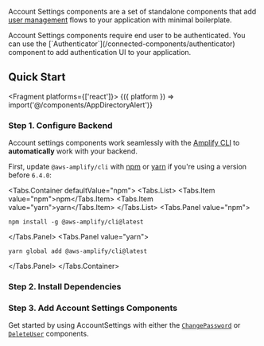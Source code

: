 

Account Settings components are a set of standalone components that add [user management](https://docs.amplify.aws/lib/auth/manageusers/q/platform/js/) flows to your application with minimal boilerplate.

<Alert variation="warning" role="none">
  Account Settings components require end user to be authenticated. You can use the [`Authenticator`](/connected-components/authenticator) component to add authentication UI to your application.
</Alert>

## Quick Start

<Fragment platforms={['react']}>
  {({ platform }) => import('@/components/AppDirectoryAlert')}
</Fragment>


### Step 1. Configure Backend

Account settings components work seamlessly with the [Amplify CLI](https://docs.amplify.aws/cli/start/install/)
to **automatically** work with your backend.

First, update `@aws-amplify/cli` with [npm](https://www.npmjs.com/) or [yarn](https://yarnpkg.com/)
if you're using a version before `6.4.0`:

<Tabs.Container defaultValue="npm">
  <Tabs.List>
    <Tabs.Item value="npm">npm</Tabs.Item>
    <Tabs.Item value="yarn">yarn</Tabs.Item>
  </Tabs.List>
<Tabs.Panel value="npm">

```shell
npm install -g @aws-amplify/cli@latest
```

</Tabs.Panel>
<Tabs.Panel value="yarn">

```shell
yarn global add @aws-amplify/cli@latest
```

</Tabs.Panel>
</Tabs.Container>

### Step 2. Install Dependencies

<InstallScripts />

### Step 3. Add Account Settings Components 

Get started by using AccountSettings with either the [`ChangePassword`](/connected-components/account-settings/change-password) or [`DeleteUser`](/connected-components/account-settings/delete-user) components. 
